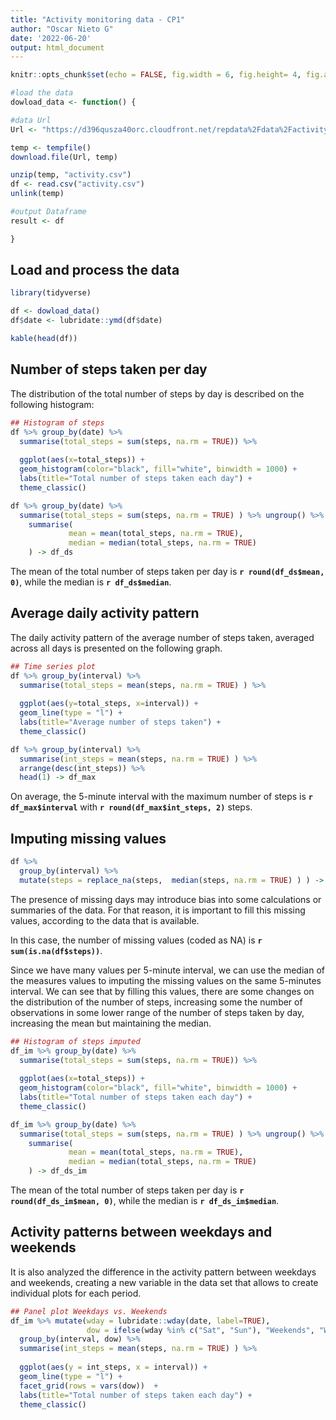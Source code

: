 ```yaml
---
title: "Activity monitoring data - CP1"
author: "Oscar Nieto G"
date: '2022-06-20'
output: html_document
---
```


```r
knitr::opts_chunk$set(echo = FALSE, fig.width = 6, fig.height= 4, fig.align = 'center', warning = FALSE)
```

```r
#load the data
dowload_data <- function() {

#data Url
Url <- "https://d396qusza40orc.cloudfront.net/repdata%2Fdata%2Factivity.zip"

temp <- tempfile()
download.file(Url, temp)

unzip(temp, "activity.csv")
df <- read.csv("activity.csv")
unlink(temp)

#output Dataframe
result <- df

}

```

## Load and process the data

```r
library(tidyverse)

df <- dowload_data()
df$date <- lubridate::ymd(df$date)

kable(head(df))

```

## Number of steps taken per day

The distribution of the total number of steps by day is described on the following histogram:

```r

## Histogram of steps
df %>% group_by(date) %>%
  summarise(total_steps = sum(steps, na.rm = TRUE)) %>%
  
  ggplot(aes(x=total_steps)) +
  geom_histogram(color="black", fill="white", binwidth = 1000) +
  labs(title="Total number of steps taken each day") +
  theme_classic()

```

```r

df %>% group_by(date) %>%
  summarise(total_steps = sum(steps, na.rm = TRUE) ) %>% ungroup() %>%
    summarise(
             mean = mean(total_steps, na.rm = TRUE),
             median = median(total_steps, na.rm = TRUE)
    ) -> df_ds

```

The mean of the total number of steps taken per day is **`r round(df_ds$mean, 0)`**, while the median is **`r df_ds$median`**.

## Average daily activity pattern

The daily activity pattern of the average number of steps taken, averaged across all days is presented on the following graph.

```r

## Time series plot
df %>% group_by(interval) %>%
  summarise(total_steps = mean(steps, na.rm = TRUE) ) %>% 
  
  ggplot(aes(y=total_steps, x=interval)) +
  geom_line(type = "l") +
  labs(title="Average number of steps taken") +
  theme_classic()

df %>% group_by(interval) %>%
  summarise(int_steps = mean(steps, na.rm = TRUE) ) %>%
  arrange(desc(int_steps)) %>%
  head(1) -> df_max

```

On average, the 5-minute interval with the maximum number of steps is **`r df_max$interval`** with **`r round(df_max$int_steps, 2)`** steps.

## Imputing missing values

```r

df %>%
  group_by(interval) %>%
  mutate(steps = replace_na(steps,  median(steps, na.rm = TRUE) ) ) -> df_im

```

The presence of missing days may introduce bias into some calculations or summaries of the data. For that reason, it is important to fill this missing values, according to the data that is available.

In this case, the number of missing values (coded as NA) is **`r sum(is.na(df$steps))`**.

Since we have many values per 5-minute interval, we can use the median of the measures values to imputing the missing values on the same 5-minutes interval. We can see that by filling this values, there are some changes on the distribution of the number of steps, increasing some the number of observations in some lower range of the number of steps taken by day, increasing the mean but maintaining the median.

```r
## Histogram of steps imputed
df_im %>% group_by(date) %>%
  summarise(total_steps = sum(steps, na.rm = TRUE)) %>%
  
  ggplot(aes(x=total_steps)) +
  geom_histogram(color="black", fill="white", binwidth = 1000) +
  labs(title="Total number of steps taken each day") +
  theme_classic()

df_im %>% group_by(date) %>%
  summarise(total_steps = sum(steps, na.rm = TRUE) ) %>% ungroup() %>%
    summarise(
             mean = mean(total_steps, na.rm = TRUE),
             median = median(total_steps, na.rm = TRUE)
    ) -> df_ds_im

```

The mean of the total number of steps taken per day is **`r round(df_ds_im$mean, 0)`**, while the median is **`r df_ds_im$median`**.

## Activity patterns between weekdays and weekends

It is also analyzed the difference in the activity pattern between weekdays and weekends, creating a new variable in the data set that allows to create individual plots for each period.

```r
## Panel plot Weekdays vs. Weekends
df_im %>% mutate(wday = lubridate::wday(date, label=TRUE),
                 dow = ifelse(wday %in% c("Sat", "Sun"), "Weekends", "Weekdays")  ) %>%
  group_by(interval, dow) %>%
  summarise(int_steps = mean(steps, na.rm = TRUE) ) %>%
  
  ggplot(aes(y = int_steps, x = interval)) +
  geom_line(type = "l") +
  facet_grid(rows = vars(dow))  +
  labs(title="Total number of steps taken each day") +
  theme_classic()

```
